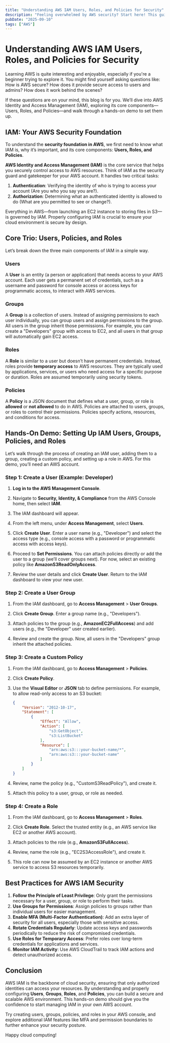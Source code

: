 ```yaml
---
title: "Understanding AWS IAM Users, Roles, and Policies for Security"
description: "Feeling overwhelmed by AWS security? Start here! This guide breaks down AWS IAM (Identity and Access Management) into simple concepts, best practices, and a hands-on demo to secure your cloud environment."
pubDate: "2025-09-10"
tags: ["AWS"]
---
```



# Understanding AWS IAM Users, Roles, and Policies for Security

Learning AWS is quite interesting and enjoyable, especially if you're a beginner trying to explore it. You might find yourself asking questions like: How is AWS secure? How does it provide secure access to users and admins? How does it work behind the scenes?

If these questions are on your mind, this blog is for you. We’ll dive into AWS Identity and Access Management (IAM), exploring its core components—Users, Roles, and Policies—and walk through a hands-on demo to set them up.

## IAM: Your AWS Security Foundation

To understand the **security foundation in AWS**, we first need to know what IAM is, why it’s important, and its core components: **Users, Roles, and Policies**.

**AWS Identity and Access Management (IAM)** is the core service that helps you securely control access to AWS resources. Think of IAM as the security guard and gatekeeper for your AWS account. It handles two critical tasks:

1. **Authentication**: Verifying the identity of who is trying to access your account (Are you who you say you are?).
2. **Authorization**: Determining what an authenticated identity is allowed to do (What are you permitted to see or change?).

Everything in AWS—from launching an EC2 instance to storing files in S3—is governed by IAM. Properly configuring IAM is crucial to ensure your cloud environment is secure by design.

<BlogImage src={Img1} alt="AWS Console Home - All services" width={800} />

## Core Trio: Users, Policies, and Roles

Let’s break down the three main components of IAM in a simple way.

### Users

A **User** is an entity (a person or application) that needs access to your AWS account. Each user gets a permanent set of credentials, such as a username and password for console access or access keys for programmatic access, to interact with AWS services.

### Groups

A **Group** is a collection of users. Instead of assigning permissions to each user individually, you can group users and assign permissions to the group. All users in the group inherit those permissions. For example, you can create a "Developers" group with access to EC2, and all users in that group will automatically gain EC2 access.

### Roles

A **Role** is similar to a user but doesn’t have permanent credentials. Instead, roles provide **temporary access** to AWS resources. They are typically used by applications, services, or users who need access for a specific purpose or duration. Roles are assumed temporarily using security tokens.

### Policies

A **Policy** is a JSON document that defines what a user, group, or role is **allowed** or **not allowed** to do in AWS. Policies are attached to users, groups, or roles to control their permissions. Policies specify actions, resources, and conditions for access.

## Hands-On Demo: Setting Up IAM Users, Groups, Policies, and Roles

Let’s walk through the process of creating an IAM user, adding them to a group, creating a custom policy, and setting up a role in AWS. For this demo, you’ll need an AWS account.

### Step 1: Create a User (Example: Developer)

1. **Log in to the AWS Management Console**.
2. Navigate to **Security, Identity, & Compliance** from the AWS Console home, then select **IAM**.
   <BlogImage src={Img1} alt="AWS Console Home - All services" width={800} />

3. The IAM dashboard will appear.
   <BlogImage src={Img2} alt="IAM Dashboard" width={800} />

4. From the left menu, under **Access Management**, select **Users**.
   <BlogImage src={Img3} alt="IAM Users Dashboard" width={800} />

5. Click **Create User**. Enter a user name (e.g., "Developer") and select the access type (e.g., console access with a password or programmatic access with access keys).
   <BlogImage src={Img4} alt="Create User Step 1" width={800} />

6. Proceed to **Set Permissions**. You can attach policies directly or add the user to a group (we’ll cover groups next). For now, select an existing policy like **AmazonS3ReadOnlyAccess**.
   <BlogImage src={Img5} alt="Create User Step 2 - Attach Policy" width={800} />

7. Review the user details and click **Create User**. Return to the IAM dashboard to view your new user.

### Step 2: Create a User Group

1. From the IAM dashboard, go to **Access Management** > **User Groups**.
2. Click **Create Group**. Enter a group name (e.g., "Developers").
   <BlogImage src={Img6} alt="Create User Group Step 1" width={800} />

3. Attach policies to the group (e.g., **AmazonEC2FullAccess**) and add users (e.g., the "Developer" user created earlier).
   <BlogImage src={Img7} alt="Create User Group Step 2" width={800} />

4. Review and create the group. Now, all users in the "Developers" group inherit the attached policies.

### Step 3: Create a Custom Policy

1. From the IAM dashboard, go to **Access Management** > **Policies**.
2. Click **Create Policy**.
   <BlogImage src={Img8} alt="Create Policy Step 1" width={800} />

3. Use the **Visual Editor** or **JSON** tab to define permissions. For example, to allow read-only access to an S3 bucket:
   ```json
   {
       "Version": "2012-10-17",
       "Statement": [
           {
               "Effect": "Allow",
               "Action": [
                   "s3:GetObject",
                   "s3:ListBucket"
               ],
               "Resource": [
                   "arn:aws:s3:::your-bucket-name/*",
                   "arn:aws:s3:::your-bucket-name"
               ]
           }
       ]
   }
   ```
   <BlogImage src={Img9} alt="Create Policy Step 2 - JSON Editor" width={800} />

4. Review, name the policy (e.g., "CustomS3ReadPolicy"), and create it.
   <BlogImage src={Img10} alt="Create Policy Step 3 - Review" width={800} />

5. Attach this policy to a user, group, or role as needed.

### Step 4: Create a Role

1. From the IAM dashboard, go to **Access Management** > **Roles**.
2. Click **Create Role**. Select the trusted entity (e.g., an AWS service like EC2 or another AWS account).
   <BlogImage src={Img11} alt="Create Role Step 1" width={800} />

3. Attach policies to the role (e.g., **AmazonS3FullAccess**).
   <BlogImage src={Img12} alt="Create Role Step 2 - Attach Policy" width={800} />

4. Review, name the role (e.g., "EC2S3AccessRole"), and create it.
   <BlogImage src={Img13} alt="Create Role Step 3 - Review" width={800} />

5. This role can now be assumed by an EC2 instance or another AWS service to access S3 resources temporarily.

## Best Practices for AWS IAM Security

1. **Follow the Principle of Least Privilege**: Only grant the permissions necessary for a user, group, or role to perform their tasks.
2. **Use Groups for Permissions**: Assign policies to groups rather than individual users for easier management.
3. **Enable MFA (Multi-Factor Authentication)**: Add an extra layer of security for all users, especially those with sensitive access.
4. **Rotate Credentials Regularly**: Update access keys and passwords periodically to reduce the risk of compromised credentials.
5. **Use Roles for Temporary Access**: Prefer roles over long-term credentials for applications and services.
6. **Monitor IAM Activity**: Use AWS CloudTrail to track IAM actions and detect unauthorized access.

## Conclusion

AWS IAM is the backbone of cloud security, ensuring that only authorized identities can access your resources. By understanding and properly configuring **Users**, **Groups**, **Roles**, and **Policies**, you can build a secure and scalable AWS environment. This hands-on demo should give you the confidence to start managing IAM in your own AWS account.

Try creating users, groups, policies, and roles in your AWS console, and explore additional IAM features like MFA and permission boundaries to further enhance your security posture.

Happy cloud computing! 

